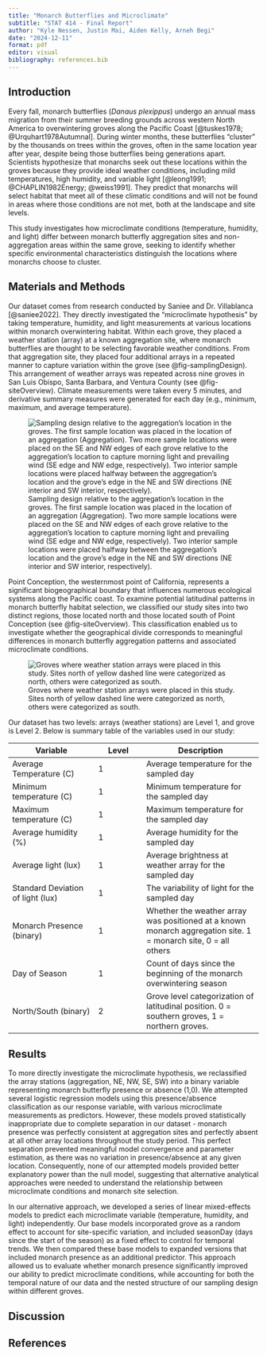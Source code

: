 ```yaml
---
title: "Monarch Butterflies and Microclimate"
subtitle: "STAT 414 - Final Report"
author: "Kyle Nessen, Justin Mai, Aiden Kelly, Arneh Begi"
date: "2024-12-11"
format: pdf
editor: visual
bibliography: references.bib
---
```


## Introduction

Every fall, monarch butterflies (*Danaus plexippus*) undergo an annual mass migration from their summer breeding grounds across western North America to overwintering groves along the Pacific Coast [@tuskes1978; @Urquhart1978Autumnal]. During winter months, these butterflies "cluster" by the thousands on trees within the groves, often in the same location year after year, despite being those butterflies being generations apart. Scientists hypothesize that monarchs seek out these locations within the groves because they provide ideal weather conditions, including mild temperatures, high humidity, and variable light [@leong1991; @CHAPLIN1982Energy; @weiss1991]. They predict that monarchs will select habitat that meet all of these climatic conditions and will not be found in areas where those conditions are not met, both at the landscape and site levels.

This study investigates how microclimate conditions (temperature, humidity, and light) differ between monarch butterfly aggregation sites and non-aggregation areas within the same grove, seeking to identify whether specific environmental characteristics distinguish the locations where monarchs choose to cluster.

## Materials and Methods

Our dataset comes from research conducted by Saniee and Dr. Villablanca [@saniee2022]. They directly investigated the "microclimate hypothesis" by taking temperature, humidity, and light measurements at various locations within monarch overwintering habitat. Within each grove, they placed a weather station (array) at a known aggregation site, where monarch butterflies are thought to be selecting favorable weather conditions. From that aggregation site, they placed four additional arrays in a repeated manner to capture variation within the grove (see @fig-samplingDesign). This arrangement of weather arrays was repeated across nine groves in San Luis Obispo, Santa Barbara, and Ventura County (see @fig-siteOverview). Climate measurements were taken every 5 minutes, and derivative summary measures were generated for each day (e.g., minimum, maximum, and average temperature).

![Sampling design relative to the aggregation’s location in the groves. The first sample location was placed in the location of an aggregation (Aggregation). Two more sample locations were placed on the SE and NW edges of each grove relative to the aggregation’s location to capture morning light and prevailing wind (SE edge and NW edge, respectively). Two interior sample locations were placed halfway between the aggregation’s location and the grove’s edge in the NE and SW directions (NE interior and SW interior, respectively).](images/clipboard-521945598.png){#fig-samplingDesign fig-align="center"}

Point Conception, the westernmost point of California, represents a significant biogeographical boundary that influences numerous ecological systems along the Pacific coast. To examine potential latitudinal patterns in monarch butterfly habitat selection, we classified our study sites into two distinct regions, those located north and those located south of Point Conception (see @fig-siteOverview). This classification enabled us to investigate whether the geographical divide corresponds to meaningful differences in monarch butterfly aggregation patterns and associated microclimate conditions.

![Groves where weather station arrays were placed in this study. Sites north of yellow dashed line were categorized as north, others were categorized as south.](images/clipboard-2132652365.png){#fig-siteOverview}

Our dataset has two levels: arrays (weather stations) are Level 1, and grove is Level 2. Below is summary table of the variables used in our study:

| Variable | Level | Description |
|-------------------------|--------------|----------------------------------|
| Average Temperature (C) | 1 | Average temperature for the sampled day |
| Minimum temperature (C) | 1 | Minimum temperature for the sampled day |
| Maximum temperature (C) | 1 | Maximum temperature for the sampled day |
| Average humidity (%) | 1 | Average humidity for the sampled day |
| Average light (lux) | 1 | Average brightness at weather array for the sampled day |
| Standard Deviation of light (lux) | 1 | The variability of light for the sampled day |
| Monarch Presence (binary) | 1 | Whether the weather array was positioned at a known monarch aggregation site. 1 = monarch site, 0 = all others |
| Day of Season | 1 | Count of days since the beginning of the monarch overwintering season |
| North/South (binary) | 2 | Grove level categorization of latitudinal position. 0 = southern groves, 1 = northern groves. |

## Results

To more directly investigate the microclimate hypothesis, we reclassified the array stations (aggregation, NE, NW, SE, SW) into a binary variable representing monarch butterfly presence or absence (1,0). We attempted several logistic regression models using this presence/absence classification as our response variable, with various microclimate measurements as predictors. However, these models proved statistically inappropriate due to complete separation in our dataset - monarch presence was perfectly consistent at aggregation sites and perfectly absent at all other array locations throughout the study period. This perfect separation prevented meaningful model convergence and parameter estimation, as there was no variation in presence/absence at any given location. Consequently, none of our attempted models provided better explanatory power than the null model, suggesting that alternative analytical approaches were needed to understand the relationship between microclimate conditions and monarch site selection.

In our alternative approach, we developed a series of linear mixed-effects models to predict each microclimate variable (temperature, humidity, and light) independently. Our base models incorporated grove as a random effect to account for site-specific variation, and included seasonDay (days since the start of the season) as a fixed effect to control for temporal trends. We then compared these base models to expanded versions that included monarch presence as an additional predictor. This approach allowed us to evaluate whether monarch presence significantly improved our ability to predict microclimate conditions, while accounting for both the temporal nature of our data and the nested structure of our sampling design within different groves.

## Discussion

## References
